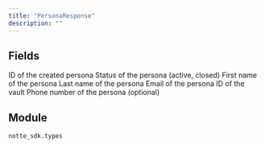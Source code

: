 ```yaml
---
title: "PersonaResponse"
description: ""
---
```




## Fields

<ParamField path="persona_id" type="str" required>
  ID of the created persona
</ParamField>

<ParamField path="status" type="str" required>
  Status of the persona (active, closed)
</ParamField>

<ParamField path="first_name" type="str" required>
  First name of the persona
</ParamField>

<ParamField path="last_name" type="str" required>
  Last name of the persona
</ParamField>

<ParamField path="email" type="str" required>
  Email of the persona
</ParamField>

<ParamField path="vault_id" type="UnionType[str, None]" required>
  ID of the vault
</ParamField>

<ParamField path="phone_number" type="UnionType[str, None]" required>
  Phone number of the persona (optional)
</ParamField>


## Module

`notte_sdk.types`
